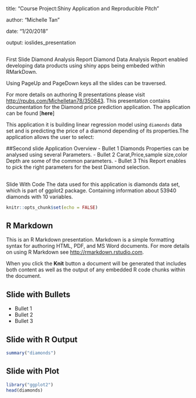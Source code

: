 title: "Course Project:Shiny Application and Reproducible Pitch"

author: "Michelle Tan"

date: "1/20/2018"

output: ioslides_presentation

##
First Slide
Diamond Analysis Report
Diamond Data Analysis Report enabled developing data products using shiny apps being embeded within RMarkDown.

Using PageUp and PageDown keys all the slides can be traversed.

For more details on authoring R presentations please visit <http://rpubs.com/Michelletan78/350843>.
This presentation contains documentation for the Diamond price prediction application. The application can be found [**here**] 

This application it is building linear regression model using `diamonds` data set and is predicting the price of a diamond depending of its properties.The application allows the user to select:

##Second slide
Application Overview
- Bullet 1
Diamonds Properties can be analysed using several Parameters.
- Bullet 2
Carat,Price,sample size,color Depth are some of the common parameters.
- Bullet 3
This Report enables to pick the right parameters for the best Diamond selection.

##
Slide With Code
The data used for this application is diamonds data set, which is part of ggplot2 package. Containing information about 53940 diamonds with 10 variables.
```r
knitr::opts_chunk$set(echo = FALSE)
```

## R Markdown

This is an R Markdown presentation. Markdown is a simple formatting syntax for authoring HTML, PDF, and MS Word documents. For more details on using R Markdown see <http://rmarkdown.rstudio.com>.

When you click the **Knit** button a document will be generated that includes both content as well as the output of any embedded R code chunks within the document.

## Slide with Bullets

- Bullet 1
- Bullet 2
- Bullet 3

## Slide with R Output

```r
summary("diamonds")
```

## Slide with Plot

```r
library("ggplot2")
head(diamonds)
```

